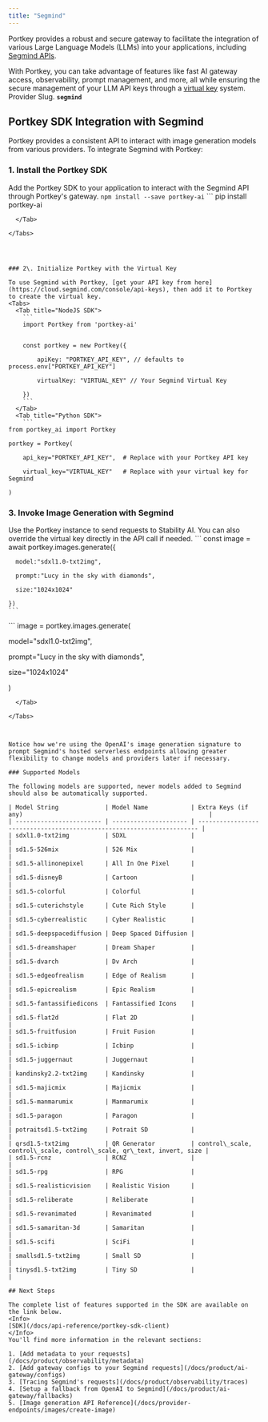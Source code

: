 ```yaml
---
title: "Segmind"
---
```


Portkey provides a robust and secure gateway to facilitate the integration of various Large Language Models (LLMs) into your applications, including [Segmind APIs](https://docs.segmind.com/).

With Portkey, you can take advantage of features like fast AI gateway access, observability, prompt management, and more, all while ensuring the secure management of your LLM API keys through a [virtual key](/docs/product/ai-gateway/virtual-keys) system.
<Note>
Provider Slug. **`segmind`**
</Note>
## Portkey SDK Integration with Segmind

Portkey provides a consistent API to interact with image generation models from various providers. To integrate Segmind with Portkey:

### 1\. Install the Portkey SDK

Add the Portkey SDK to your application to interact with the Segmind API through Portkey's gateway.
<Tabs>
  <Tab title="NodeJS SDK">
    ```
    npm install --save portkey-ai
    ```
  </Tab>
  <Tab title="Python SDK">
    ```
pip install portkey-ai
```
  </Tab>

</Tabs>




### 2\. Initialize Portkey with the Virtual Key

To use Segmind with Portkey, [get your API key from here](https://cloud.segmind.com/console/api-keys), then add it to Portkey to create the virtual key.
<Tabs>
  <Tab title="NodeJS SDK">
    ```
    import Portkey from 'portkey-ai'


    const portkey = new Portkey({

        apiKey: "PORTKEY_API_KEY", // defaults to process.env["PORTKEY_API_KEY"]

        virtualKey: "VIRTUAL_KEY" // Your Segmind Virtual Key

    })
    ```
  </Tab>
  <Tab title="Python SDK">
    ```
from portkey_ai import Portkey

portkey = Portkey(

    api_key="PORTKEY_API_KEY",  # Replace with your Portkey API key

    virtual_key="VIRTUAL_KEY"   # Replace with your virtual key for Segmind

)
```
  </Tab>

</Tabs>



### **3\. Invoke Image Generation with** Segmind

Use the Portkey instance to send requests to Stability AI. You can also override the virtual key directly in the API call if needed.
<Tabs>
  <Tab title="NodeJS SDK">
    ```
    const image = await portkey.images.generate({

      model:"sdxl1.0-txt2img",

      prompt:"Lucy in the sky with diamonds",

      size:"1024x1024"

    })
    ```
  </Tab>
  <Tab title="Python SDK">
    ```
image = portkey.images.generate(

  model="sdxl1.0-txt2img",

  prompt="Lucy in the sky with diamonds",

  size="1024x1024"

)
```
  </Tab>

</Tabs>



Notice how we're using the OpenAI's image generation signature to prompt Segmind's hosted serverless endpoints allowing greater flexibility to change models and providers later if necessary.

### Supported Models

The following models are supported, newer models added to Segmind should also be automatically supported.

| Model String             | Model Name            | Extra Keys (if any)                                                    |
| ------------------------ | --------------------- | ---------------------------------------------------------------------- |
| sdxl1.0-txt2img          | SDXL                  |                                                                        |
| sd1.5-526mix             | 526 Mix               |                                                                        |
| sd1.5-allinonepixel      | All In One Pixel      |                                                                        |
| sd1.5-disneyB            | Cartoon               |                                                                        |
| sd1.5-colorful           | Colorful              |                                                                        |
| sd1.5-cuterichstyle      | Cute Rich Style       |                                                                        |
| sd1.5-cyberrealistic     | Cyber Realistic       |                                                                        |
| sd1.5-deepspacediffusion | Deep Spaced Diffusion |                                                                        |
| sd1.5-dreamshaper        | Dream Shaper          |                                                                        |
| sd1.5-dvarch             | Dv Arch               |                                                                        |
| sd1.5-edgeofrealism      | Edge of Realism       |                                                                        |
| sd1.5-epicrealism        | Epic Realism          |                                                                        |
| sd1.5-fantassifiedicons  | Fantassified Icons    |                                                                        |
| sd1.5-flat2d             | Flat 2D               |                                                                        |
| sd1.5-fruitfusion        | Fruit Fusion          |                                                                        |
| sd1.5-icbinp             | Icbinp                |                                                                        |
| sd1.5-juggernaut         | Juggernaut            |                                                                        |
| kandinsky2.2-txt2img     | Kandinsky             |                                                                        |
| sd1.5-majicmix           | Majicmix              |                                                                        |
| sd1.5-manmarumix         | Manmarumix            |                                                                        |
| sd1.5-paragon            | Paragon               |                                                                        |
| potraitsd1.5-txt2img     | Potrait SD            |                                                                        |
| qrsd1.5-txt2img          | QR Generator          | control\_scale, control\_scale, control\_scale, qr\_text, invert, size |
| sd1.5-rcnz               | RCNZ                  |                                                                        |
| sd1.5-rpg                | RPG                   |                                                                        |
| sd1.5-realisticvision    | Realistic Vision      |                                                                        |
| sd1.5-reliberate         | Reliberate            |                                                                        |
| sd1.5-revanimated        | Revanimated           |                                                                        |
| sd1.5-samaritan-3d       | Samaritan             |                                                                        |
| sd1.5-scifi              | SciFi                 |                                                                        |
| smallsd1.5-txt2img       | Small SD              |                                                                        |
| tinysd1.5-txt2img        | Tiny SD               |                                                                        |

## Next Steps

The complete list of features supported in the SDK are available on the link below.
<Info>
[SDK](/docs/api-reference/portkey-sdk-client)
</Info>
You'll find more information in the relevant sections:

1. [Add metadata to your requests](/docs/product/observability/metadata)
2. [Add gateway configs to your Segmind requests](/docs/product/ai-gateway/configs)
3. [Tracing Segmind's requests](/docs/product/observability/traces)
4. [Setup a fallback from OpenAI to Segmind](/docs/product/ai-gateway/fallbacks)
5. [Image generation API Reference](/docs/provider-endpoints/images/create-image)
